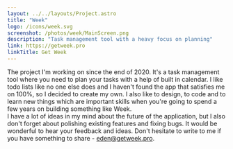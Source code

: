 ```yaml
---
layout: ../../layouts/Project.astro
title: "Week"
logo: /icons/week.svg
screenshot: /photos/week/MainScreen.png
description: "Task management tool with a heavy focus on planning"
link: https://getweek.pro
linkTitle: Get Week
---
```

The project I'm working on since the end of 2020. 
It's a task management tool where you need to plan your tasks 
with a help of built in calendar. I like todo lists like no one 
else does and I haven't found the app that satisfies me on 100%, 
so I decided to create my own. I also like to design, to code 
and to learn new things which are important skills when you're 
going to spend a few years on building something like Week.
<br />
I have a lot of ideas in my mind about the future of the application, 
but I also don't forget about polishing existing features and fixing bugs. 
It would be wonderful to hear your feedback and ideas. Don't hesitate 
to write to me if you have something to share - 
<a href="mailto:eden@getweek.pro">eden@getweek.pro</a>.
